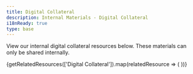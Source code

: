 ```yaml
---
title: Digital Collateral
description: Internal Materials - Digital Collateral
i18nReady: true
type: base
---
```





View our internal digital collateral resources below. These materials can only be shared internally.

<div class="resource-card-container">
  {getRelatedResources(['Digital Collateral']).map(relatedResource => (
    <ResourceCard {...relatedResource} />
  ))}
</div>